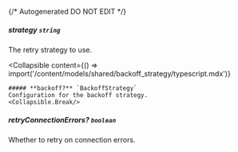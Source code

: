 {/* Autogenerated DO NOT EDIT  */}

##### **strategy** `string`
The retry strategy to use.

<Collapsible
    content={() => import('/content/models/shared/backoff_strategy/typescript.mdx')}
>
    ##### **backoff?** `BackoffStrategy`
    Configuration for the backoff strategy.
    <Collapsible.Break/>
</Collapsible>

##### **retryConnectionErrors?** `boolean`
Whether to retry on connection errors.

